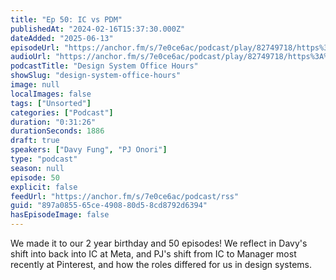 ```yaml
---
title: "Ep 50: IC vs PDM"
publishedAt: "2024-02-16T15:37:30.000Z"
dateAdded: "2025-06-13"
episodeUrl: "https://anchor.fm/s/7e0ce6ac/podcast/play/82749718/https%3A%2F%2Fd3ctxlq1ktw2nl.cloudfront.net%2Fstaging%2F2024-1-16%2F367648407-44100-2-46fd695c73fb6.m4a"
audioUrl: "https://anchor.fm/s/7e0ce6ac/podcast/play/82749718/https%3A%2F%2Fd3ctxlq1ktw2nl.cloudfront.net%2Fstaging%2F2024-1-16%2F367648407-44100-2-46fd695c73fb6.m4a"
podcastTitle: "Design System Office Hours"
showSlug: "design-system-office-hours"
image: null
localImages: false
tags: ["Unsorted"]
categories: ["Podcast"]
duration: "0:31:26"
durationSeconds: 1886
draft: true
speakers: ["Davy Fung", "PJ Onori"]
type: "podcast"
season: null
episode: 50
explicit: false
feedUrl: "https://anchor.fm/s/7e0ce6ac/podcast/rss"
guid: "897a0855-65ce-4908-80d5-8cd8792d6394"
hasEpisodeImage: false
---
```

We made it to our 2 year birthday and 50 episodes! We reflect in Davy's shift into back into IC at Meta, and PJ's shift from IC to Manager most recently at Pinterest, and how the roles differed for us in design systems.
